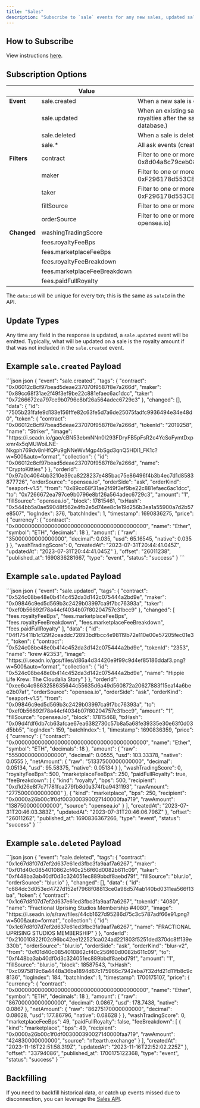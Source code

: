 ```yaml
---
title: "Sales"
description: "Subscribe to `sale` events for any new sales, updated sales, or keep a copy of Reservoir's aggregated orderbook in sync."
---
```


## How to Subscribe

View instructions [here](/reference/websockets#interacting-with-the-websocket).

## Subscription Options

|             | Value                        | Description                                                                                                          |
| ----------- | ---------------------------- | -------------------------------------------------------------------------------------------------------------------- |
| **Event**   | sale.created                 | When a new sale is created                                                                                           |
|             | sale.updated                 | When an existing sale updates data (e.g. updates to the royalties after the sale has been recorded in the database.) |
|             | sale.deleted                 | When a sale is deleted (e.g. a block being reverted)                                                                 |
|             | sale.\*                      | All ask events (created and updated)                                                                                 |
| **Filters** | contract                     | Filter to one or more contracts (e.g. 0x8d04a8c79ceb0889bdd12acdf3fa9d207ed3ff63)                                    |
|             | maker                        | Filter to one or more makers (e.g. 0xF296178d553C8Ec21A2fBD2c5dDa8CA9ac905A00)                                       |
|             | taker                        | Filter to one or more takers (e.g. 0xF296178d553C8Ec21A2fBD2c5dDa8CA9ac905A00)                                       |
|             | fillSource                   | Filter to one or more fillSource domains (e.g. opensea.io)                                                           |
|             | orderSource                  | Filter to one or more orderSource domains (e.g. opensea.io)                                                          |
| **Changed** | washingTradingScore          |                                                                                                                      |
|             | fees.royaltyFeeBps           |                                                                                                                      |
|             | fees.marketplaceFeeBps       |                                                                                                                      |
|             | fees.royaltyFeeBreakdown     |                                                                                                                      |
|             | fees.marketplaceFeeBreakdown |                                                                                                                      |
|             | fees.paidFullRoyalty         |                                                                                                                      |

The `data:id` will be unique for every txn; this is the same as `saleId` in the API.

## Update Types

Any time any field in the response is updated, a `sale.updated` event will be emitted. Typically, what will be updated on a sale is the royalty amount if that was not included in the `sale.created` event.

## Example `sale.created` Payload

<CodeGroup>
  ```json json
  {
      "event": "sale.created",
      "tags": {
          "contract": "0x06012c8cf97bead5deae237070f9587f8e7a266d",
          "maker": "0x89cc68f31ae2f49f3ef9be22c881efaec6ac1dcc",
          "taker": "0x7266672ea797ce9b0796e8bf26a564adec6729c3"
      },
      "changed": [],
      "data": {
          "id": "7505b231fafe9d133e156fffe82c63fe5d7a6de25075fadfc9936494e34e48d0",
          "token": {
              "contract": "0x06012c8cf97bead5deae237070f9587f8e7a266d",
              "tokenId": "2019258",
              "name": "Striker",
              "image": "https://i.seadn.io/gae/cBN53ebmNNn0I293FDryFB5pFsR2c4YcSoFymtDxpxmr4x5qMUWoiLNE-Nkgph769dv8nHfQPu9gNNeWvMgp4bSgd3qnQ5HDI1_FK1c?w=500&auto=format",
              "collection": {
                  "id": "0x06012c8cf97bead5deae237070f9587f8e7a266d",
                  "name": "CryptoKitties"
              }
          },
          "orderId": "0x97a0c4064bb3210e39ca8228237e485bac75e86496f4b3b4ec7d1d8583877726",
          "orderSource": "opensea.io",
          "orderSide": "ask",
          "orderKind": "seaport-v1.5",
          "from": "0x89cc68f31ae2f49f3ef9be22c881efaec6ac1dcc",
          "to": "0x7266672ea797ce9b0796e8bf26a564adec6729c3",
          "amount": "1",
          "fillSource": "opensea.io",
          "block": 17815461,
          "txHash": "0x544bb5a0ae59048f562e4fb2e5d74ee8c1e19d256b3ea1a55900a7d2b57e8507",
          "logIndex": 376,
          "batchIndex": 1,
          "timestamp": 1690836275,
          "price": {
              "currency": {
                  "contract": "0x0000000000000000000000000000000000000000",
                  "name": "Ether",
                  "symbol": "ETH",
                  "decimals": 18
              },
              "amount": {
                  "raw": "35000000000000000",
                  "decimal": 0.035,
                  "usd": 65.16545,
                  "native": 0.035
              }
          },
          "washTradingScore": 0,
          "createdAt": "2023-07-31T20:44:41.045Z",
          "updatedAt": "2023-07-31T20:44:41.045Z"
      },
      "offset": "26011238",
      "published_at": 1690836281667,
      "type": "event",
      "status": "success"
  }
  ```
</CodeGroup>

## Example `sale.updated` Payload

<CodeGroup>
  ```json json
  {
      "event": "sale.updated",
      "tags": {
          "contract": "0x524c08be48e0b414c452da3d142c075444a2bd9e",
          "maker": "0x09846c9ed5d569b3c2429b03997ca9f7bc76393a",
          "taker": "0xef0b56692f78a44cf4034b07f80204757c31bcc9"
      },
      "changed": [
          "fees.royaltyFeeBps",
          "fees.marketplaceFeeBps",
          "fees.royaltyFeeBreakdown",
          "fees.marketplaceFeeBreakdown",
          "fees.paidFullRoyalty"
      ],
      "data": {
          "id": "04f175411b1c129f2ceaddc72893bdfbcc4e98119b72e110e00e57205fec01e3",
          "token": {
              "contract": "0x524c08be48e0b414c452da3d142c075444a2bd9e",
              "tokenId": "2353",
              "name": "krew #2353",
              "image": "https://i.seadn.io/gcs/files/d86a4d34420e9f99c9d4ef85186ddaf3.png?w=500&auto=format",
              "collection": {
                  "id": "0x524c08be48e0b414c452da3d142c075444a2bd9e",
                  "name": "Hippie Life Krew: The Cloudalia Story"
              }
          },
          "orderId": "0xee6c4c9863258635644c55635d6a49d560872a20627883f15ea14a6bee2b07af",
          "orderSource": "opensea.io",
          "orderSide": "ask",
          "orderKind": "seaport-v1.5",
          "from": "0x09846c9ed5d569b3c2429b03997ca9f7bc76393a",
          "to": "0xef0b56692f78a44cf4034b07f80204757c31bcc9",
          "amount": "1",
          "fillSource": "opensea.io",
          "block": 17815468,
          "txHash": "0x09d4fdf6db7cb63afcae67ea6382730c57b8a5a68fe39335e30e63f0d03d5bb5",
          "logIndex": 159,
          "batchIndex": 1,
          "timestamp": 1690836359,
          "price": {
              "currency": {
                  "contract": "0x0000000000000000000000000000000000000000",
                  "name": "Ether",
                  "symbol": "ETH",
                  "decimals": 18
              },
              "amount": {
                  "raw": "55500000000000000",
                  "decimal": 0.0555,
                  "usd": 103.33378,
                  "native": 0.0555
              },
              "netAmount": {
                  "raw": "51337500000000000",
                  "decimal": 0.05134,
                  "usd": 95.58375,
                  "native": 0.05134
              }
          },
          "washTradingScore": 0,
          "royaltyFeeBps": 500,
          "marketplaceFeeBps": 250,
          "paidFullRoyalty": true,
          "feeBreakdown": [
              {
                  "kind": "royalty",
                  "bps": 500,
                  "recipient": "0xd1d26e8f7c71781fca279fb8d0a374fba9431193",
                  "rawAmount": "2775000000000000"
              },
              {
                  "kind": "marketplace",
                  "bps": 250,
                  "recipient": "0x0000a26b00c1f0df003000390027140000faa719",
                  "rawAmount": "1387500000000000",
                  "source": "opensea.io"
              }
          ],
          "createdAt": "2023-07-31T20:46:03.383Z",
          "updatedAt": "2023-07-31T20:46:06.796Z"
      },
      "offset": "26011262",
      "published_at": 1690836367266,
      "type": "event",
      "status": "success"
  }
  ```
</CodeGroup>

## Example `sale.deleted` Payload

<CodeGroup>
  ```json json
  {
      "event": "sale.deleted",
      "tags": {
          "contract": "0x1c67d8f07d7ef2d637e61ed3fbc3fa9aaf7a6267",
          "maker": "0xf01d40c0854010862cf40c256f60d0082b611c09",
          "taker": "0xf448ba3ab40df0d3c324051ec889bbdf8aebd79f",
          "fillSource": "blur.io",
          "orderSource": "blur.io"
      },
      "changed": [],
      "data": {
          "id": "c684dc3d053ed4727d152ef7968f08813ce0a98d574ab140bd0311ea566f13ba",
          "token": {
              "contract": "0x1c67d8f07d7ef2d637e61ed3fbc3fa9aaf7a6267",
              "tokenId": "4080",
              "name": "Fractional Uprising Studios Membership #4080",
              "image": "https://i.seadn.io/s/raw/files/44cb1627d95286d75c3c5787adf66e91.png?w=500&auto=format",
              "collection": {
                  "id": "0x1c67d8f07d7ef2d637e61ed3fbc3fa9aaf7a6267",
                  "name": "FRACTIONAL UPRISING STUDIOS MEMBERSHIP"
              }
          },
          "orderId": "0x210010822f02c96bc42ee122521ca024ad221803f5251ded370dc8ff139e330b",
          "orderSource": "blur.io",
          "orderSide": "ask",
          "orderKind": "blur-v2",
          "from": "0xf01d40c0854010862cf40c256f60d0082b611c09",
          "to": "0xf448ba3ab40df0d3c324051ec889bbdf8aebd79f",
          "amount": "1",
          "fillSource": "blur.io",
          "block": 18587543,
          "txHash": "0xc0975819c6a4448a36ba1894d67c175966c7942eba7f32dfd21d11fb8c9c8136",
          "logIndex": 184,
          "batchIndex": 1,
          "timestamp": 1700175107,
          "price": {
              "currency": {
                  "contract": "0x0000000000000000000000000000000000000000",
                  "name": "Ether",
                  "symbol": "ETH",
                  "decimals": 18
              },
              "amount": {
                  "raw": "86700000000000000",
                  "decimal": 0.0867,
                  "usd": 178.7438,
                  "native": 0.0867
              },
              "netAmount": {
                  "raw": "86275170000000000",
                  "decimal": 0.08628,
                  "usd": 177.86796,
                  "native": 0.08628
              }
          },
          "washTradingScore": 0,
          "marketplaceFeeBps": 49,
          "paidFullRoyalty": false,
          "feeBreakdown": [
              {
                  "kind": "marketplace",
                  "bps": 49,
                  "recipient": "0x0000a26b00c1f0df003000390027140000faa719",
                  "rawAmount": "424830000000000",
                  "source": "nftearth.exchange"
              }
          ],
          "createdAt": "2023-11-16T22:51:58.319Z",
          "updatedAt": "2023-11-16T22:52:02.225Z"
      },
      "offset": "33794086",
      "published_at": 1700175122368,
      "type": "event",
      "status": "success"
  }
  ```
</CodeGroup>

## Backfilling

If you need to backfill historical data, or catch up events missed due to disconnection, you can leverage the [Sales API](/reference/getsalesv5).
